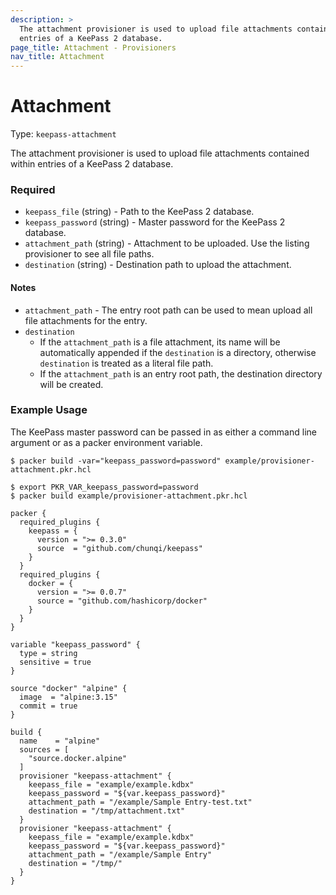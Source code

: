 ```yaml
---
description: >
  The attachment provisioner is used to upload file attachments contained within
  entries of a KeePass 2 database.
page_title: Attachment - Provisioners
nav_title: Attachment
---
```


# Attachment

Type: `keepass-attachment`

The attachment provisioner is used to upload file attachments contained within
entries of a KeePass 2 database.

### Required

- `keepass_file` (string) - Path to the KeePass 2 database.
- `keepass_password` (string) - Master password for the KeePass 2 database.
- `attachment_path` (string) - Attachment to be uploaded. Use the listing provisioner to see all file paths.
- `destination` (string) - Destination path to upload the attachment.

#### Notes

- `attachment_path` - The entry root path can be used to mean upload all file attachments for the entry.
- `destination`
  - If the `attachment_path` is a file attachment, its name will be automatically appended if the `destination` is a directory, otherwise `destination` is treated as a literal file path.
  - If the `attachment_path` is an entry root path, the destination directory will be created.

### Example Usage

The KeePass master password can be passed in as either a command line argument or as a packer environment variable.

```
$ packer build -var="keepass_password=password" example/provisioner-attachment.pkr.hcl
```

```
$ export PKR_VAR_keepass_password=password
$ packer build example/provisioner-attachment.pkr.hcl
```

```hcl
packer {
  required_plugins {
    keepass = {
      version = ">= 0.3.0"
      source  = "github.com/chunqi/keepass"
    }
  }
  required_plugins {
    docker = {
      version = ">= 0.0.7"
      source = "github.com/hashicorp/docker"
    }
  }
}

variable "keepass_password" {
  type = string
  sensitive = true
}

source "docker" "alpine" {
  image  = "alpine:3.15"
  commit = true
}

build {
  name    = "alpine"
  sources = [
    "source.docker.alpine"
  ]
  provisioner "keepass-attachment" {
    keepass_file = "example/example.kdbx"
    keepass_password = "${var.keepass_password}"
    attachment_path = "/example/Sample Entry-test.txt"
    destination = "/tmp/attachment.txt"
  }
  provisioner "keepass-attachment" {
    keepass_file = "example/example.kdbx"
    keepass_password = "${var.keepass_password}"
    attachment_path = "/example/Sample Entry"
    destination = "/tmp/"
  }
}
```
